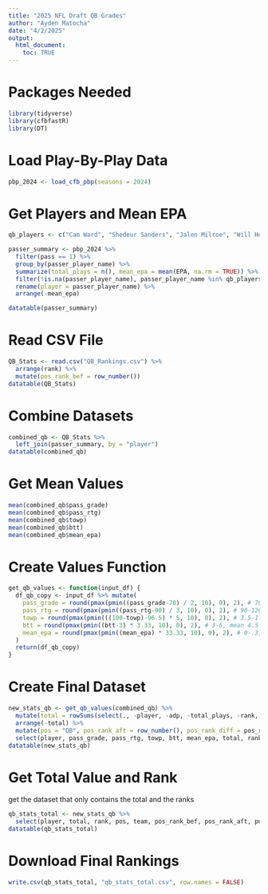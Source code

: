 ```yaml
---
title: "2025 NFL Draft QB Grades"
author: "Ayden Matocha"
date: "4/2/2025"
output:
  html_document:
    toc: TRUE
---
```


# Packages Needed
```r
library(tidyverse)
library(cfbfastR)
library(DT)
```

# Load Play-By-Play Data
```r
pbp_2024 <- load_cfb_pbp(seasons = 2024)
```


# Get Players and Mean EPA
```r
qb_players <- c("Cam Ward", "Shedeur Sanders", "Jalen Milroe", "Will Howard", "Riley Leonard", "Jaxson Dart", "Dillon Gabriel", "Quinn Ewers", "Kyle McCord", "Tyler Shough", "Kurtis Rourke", "Brady Cook", "Max Brosmer", "Graham Mertz", "Seth Henigan", "Will Rogers", "Donovan Smith", "KJ Jefferson", "DJ Uiagalelei")

passer_summary <- pbp_2024 %>%
  filter(pass == 1) %>%
  group_by(passer_player_name) %>%
  summarize(total_plays = n(), mean_epa = mean(EPA, na.rm = TRUE)) %>%
  filter(!is.na(passer_player_name), passer_player_name %in% qb_players) %>%
  rename(player = passer_player_name) %>%
  arrange(-mean_epa)

datatable(passer_summary)
```


# Read CSV File
```r
QB_Stats <- read.csv("QB_Rankings.csv") %>%
  arrange(rank) %>%
  mutate(pos_rank_bef = row_number())
datatable(QB_Stats)
```

# Combine Datasets
```r
combined_qb <- QB_Stats %>%
  left_join(passer_summary, by = "player")
datatable(combined_qb)
```


# Get Mean Values
```r
mean(combined_qb$pass_grade)
mean(combined_qb$pass_rtg)
mean(combined_qb$towp)
mean(combined_qb$btt)
mean(combined_qb$mean_epa)
```

# Create Values Function
```r
get_qb_values <- function(input_df) {
  df_qb_copy <- input_df %>% mutate(
    pass_grade = round(pmax(pmin((pass_grade-70) / 2, 10), 0), 2), # 70-90, mean 80
    pass_rtg = round(pmax(pmin((pass_rtg-90) / 3, 10), 0), 2), # 90-120, mean 105
    towp = round(pmax(pmin(((100-towp)-96.5) * 5, 10), 0), 2), # 3.5-1.5, mean 2.5
    btt = round(pmax(pmin((btt-3) * 3.33, 10), 0), 2), # 3-6, mean 4.5
    mean_epa = round(pmax(pmin((mean_epa) * 33.33, 10), 0), 2), # 0-.3, mean .15
  )
  return(df_qb_copy)
}
```

# Create Final Dataset
```r
new_stats_qb <- get_qb_values(combined_qb) %>% 
  mutate(total = rowSums(select(., -player, -adp, -total_plays, -rank, -pos_rank_bef, -team))) %>% 
  arrange(-total) %>%
  mutate(pos = "QB", pos_rank_aft = row_number(), pos_rank_diff = pos_rank_bef-pos_rank_aft) %>%
  select(player, pass_grade, pass_rtg, towp, btt, mean_epa, total, rank, pos, team, pos_rank_bef, pos_rank_aft, pos_rank_diff)
datatable(new_stats_qb)
```

# Get Total Value and Rank
get the dataset that only contains the total and the ranks
```r
qb_stats_total <- new_stats_qb %>%
  select(player, total, rank, pos, team, pos_rank_bef, pos_rank_aft, pos_rank_diff)
datatable(qb_stats_total)
```

# Download Final Rankings
```r
write.csv(qb_stats_total, "qb_stats_total.csv", row.names = FALSE)
```